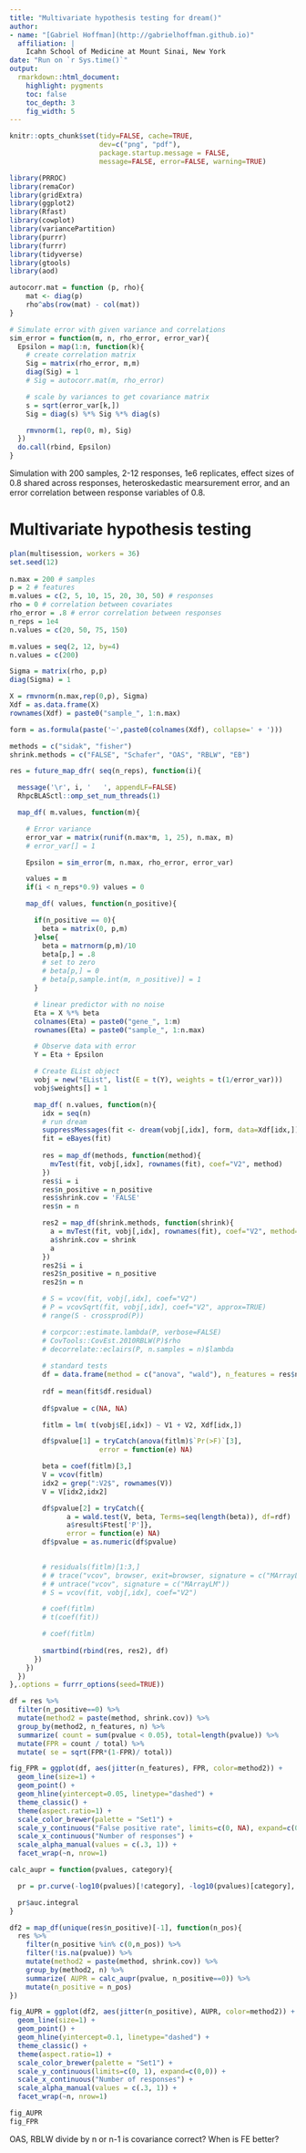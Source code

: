 ```yaml
---
title: "Multivariate hypothesis testing for dream()"
author:
- name: "[Gabriel Hoffman](http://gabrielhoffman.github.io)"
  affiliation: | 
    Icahn School of Medicine at Mount Sinai, New York
date: "Run on `r Sys.time()`"
output:
  rmarkdown::html_document:
    highlight: pygments
    toc: false
    toc_depth: 3
    fig_width: 5
---
```


<!---
cd /Users/gabrielhoffman/workspace/repos/crumblr_analysis/simulations
R

rmarkdown::render('test_mvTest.Rmd')



cd /sc/arion/projects/CommonMind/hoffman/crumblr_analysis/simulations
R
system("ml git; git pull"); rmarkdown::render("test_mvTest.Rmd");

# disable X11

ssh -x sklar1

# https://hoffmg01.hpc.mssm.edu/crumblr_analysis/simulations/test_mvTest.html



--->

```r
knitr::opts_chunk$set(tidy=FALSE, cache=TRUE,
                      dev=c("png", "pdf"),
                      package.startup.message = FALSE,
                      message=FALSE, error=FALSE, warning=TRUE)
```	





```r
library(PRROC)
library(remaCor)
library(gridExtra)
library(ggplot2)
library(Rfast)
library(cowplot)
library(variancePartition)
library(purrr)
library(furrr)
library(tidyverse)
library(gtools)
library(aod)

autocorr.mat = function (p, rho){
    mat <- diag(p)
    rho^abs(row(mat) - col(mat))
}

# Simulate error with given variance and correlations
sim_error = function(m, n, rho_error, error_var){
  Epsilon = map(1:n, function(k){
    # create correlation matrix
    Sig = matrix(rho_error, m,m)
    diag(Sig) = 1
    # Sig = autocorr.mat(m, rho_error)

    # scale by variances to get covariance matrix
    s = sqrt(error_var[k,])
    Sig = diag(s) %*% Sig %*% diag(s)

    rmvnorm(1, rep(0, m), Sig)
  })
  do.call(rbind, Epsilon)
}
```

Simulation with 200 samples, 2-12 responses, 1e6 replicates, effect sizes of 0.8 shared across responses, heteroskedastic mearsurement error, and an error correlation between response variables of 0.8. 

# Multivariate hypothesis testing
```r
plan(multisession, workers = 36)
set.seed(12)
 
n.max = 200 # samples
p = 2 # features
m.values = c(2, 5, 10, 15, 20, 30, 50) # responses
rho = 0 # correlation between covariates
rho_error = .8 # error correlation between responses
n_reps = 1e4
n.values = c(20, 50, 75, 150)

m.values = seq(2, 12, by=4)
n.values = c(200)

Sigma = matrix(rho, p,p)
diag(Sigma) = 1

X = rmvnorm(n.max,rep(0,p), Sigma)
Xdf = as.data.frame(X)
rownames(Xdf) = paste0("sample_", 1:n.max)

form = as.formula(paste('~',paste0(colnames(Xdf), collapse=' + ')))

methods = c("sidak", "fisher") 
shrink.methods = c("FALSE", "Schafer", "OAS", "RBLW", "EB")

res = future_map_dfr( seq(n_reps), function(i){

  message('\r', i, '   ', appendLF=FALSE)
  RhpcBLASctl::omp_set_num_threads(1)

  map_df( m.values, function(m){

    # Error variance
    error_var = matrix(runif(n.max*m, 1, 25), n.max, m)
    # error_var[] = 1

    Epsilon = sim_error(m, n.max, rho_error, error_var)

    values = m
    if(i < n_reps*0.9) values = 0

    map_df( values, function(n_positive){

      if(n_positive == 0){
        beta = matrix(0, p,m)
      }else{    
        beta = matrnorm(p,m)/10
        beta[p,] = .8
        # set to zero
        # beta[p,] = 0
        # beta[p,sample.int(m, n_positive)] = 1
      }

      # linear predictor with no noise
      Eta = X %*% beta
      colnames(Eta) = paste0("gene_", 1:m)
      rownames(Eta) = paste0("sample_", 1:n.max)

      # Observe data with error
      Y = Eta + Epsilon

      # Create EList object
      vobj = new("EList", list(E = t(Y), weights = t(1/error_var)))
      vobj$weights[] = 1

      map_df( n.values, function(n){
        idx = seq(n)
        # run dream
        suppressMessages(fit <- dream(vobj[,idx], form, data=Xdf[idx,]))
        fit = eBayes(fit)
        
        res = map_df(methods, function(method){
          mvTest(fit, vobj[,idx], rownames(fit), coef="V2", method)
        })
        res$i = i
        res$n_positive = n_positive
        res$shrink.cov = 'FALSE'
        res$n = n

        res2 = map_df(shrink.methods, function(shrink){
          a = mvTest(fit, vobj[,idx], rownames(fit), coef="V2", method="FE", shrink.cov=shrink)
          a$shrink.cov = shrink
          a
        })
        res2$i = i
        res2$n_positive = n_positive
        res2$n = n

        # S = vcov(fit, vobj[,idx], coef="V2")
        # P = vcovSqrt(fit, vobj[,idx], coef="V2", approx=TRUE)
        # range(S - crossprod(P))

        # corpcor::estimate.lambda(P, verbose=FALSE)
        # CovTools::CovEst.2010RBLW(P)$rho
        # decorrelate::eclairs(P, n.samples = n)$lambda
        
        # standard tests
        df = data.frame(method = c("anova", "wald"), n_features = res$n_features[1], i = i, n_positive = n_positive, shrink.cov = 'FALSE', n=n)
       
        rdf = mean(fit$df.residual)
        
        df$pvalue = c(NA, NA)

        fitlm = lm( t(vobj$E[,idx]) ~ V1 + V2, Xdf[idx,])

        df$pvalue[1] = tryCatch(anova(fitlm)$`Pr(>F)`[3], 
                      error = function(e) NA)

        beta = coef(fitlm)[3,]
        V = vcov(fitlm)
        idx2 = grep(":V2$", rownames(V))
        V = V[idx2,idx2]

        df$pvalue[2] = tryCatch({
              a = wald.test(V, beta, Terms=seq(length(beta)), df=rdf)
              a$result$Ftest['P']},
              error = function(e) NA)
        df$pvalue = as.numeric(df$pvalue)
        

        # residuals(fitlm)[1:3,]
        # # trace("vcov", browser, exit=browser, signature = c("MArrayLM"))
        # # untrace("vcov", signature = c("MArrayLM"))
        # S = vcov(fit, vobj[,idx], coef="V2")

        # coef(fitlm)
        # t(coef(fit))

        # coef(fitlm)
        
        smartbind(rbind(res, res2), df)
      })
    })
  })
},.options = furrr_options(seed=TRUE))
```


```r
df = res %>%
  filter(n_positive==0) %>%  
  mutate(method2 = paste(method, shrink.cov)) %>%
  group_by(method2, n_features, n) %>%
  summarize( count = sum(pvalue < 0.05), total=length(pvalue)) %>%
  mutate(FPR = count / total) %>%
  mutate( se = sqrt(FPR*(1-FPR)/ total))

fig_FPR = ggplot(df, aes(jitter(n_features), FPR, color=method2)) +
  geom_line(size=1) + 
  geom_point() +
  geom_hline(yintercept=0.05, linetype="dashed") +
  theme_classic() +
  theme(aspect.ratio=1) +
  scale_color_brewer(palette = "Set1") +
  scale_y_continuous("False positive rate", limits=c(0, NA), expand=c(0,0)) +
  scale_x_continuous("Number of responses") +
  scale_alpha_manual(values = c(.3, 1)) +
  facet_wrap(~n, nrow=1)
```





```r
calc_aupr = function(pvalues, category){

  pr = pr.curve(-log10(pvalues)[!category], -log10(pvalues)[category], rand.compute=TRUE, curve=TRUE)

  pr$auc.integral
}

df2 = map_df(unique(res$n_positive)[-1], function(n_pos){
  res %>%
    filter(n_positive %in% c(0,n_pos)) %>%
    filter(!is.na(pvalue)) %>%
    mutate(method2 = paste(method, shrink.cov)) %>%
    group_by(method2, n) %>%
    summarize( AUPR = calc_aupr(pvalue, n_positive==0)) %>% 
    mutate(n_positive = n_pos)
}) 

fig_AUPR = ggplot(df2, aes(jitter(n_positive), AUPR, color=method2)) +
  geom_line(size=1) + 
  geom_point() +
  geom_hline(yintercept=0.1, linetype="dashed") +
  theme_classic() +
  theme(aspect.ratio=1) +
  scale_color_brewer(palette = "Set1") +
  scale_y_continuous(limits=c(0, 1), expand=c(0,0)) +
  scale_x_continuous("Number of responses") +
  scale_alpha_manual(values = c(.3, 1)) +
  facet_wrap(~n, nrow=1)
```

```r
fig_AUPR
fig_FPR
```


OAS, RBLW
divide by n or n-1
is covariance correct?
When is FE better?

<!---


system("ml git; git pull"); rmarkdown::render("test_mvTest.Rmd");



--->






